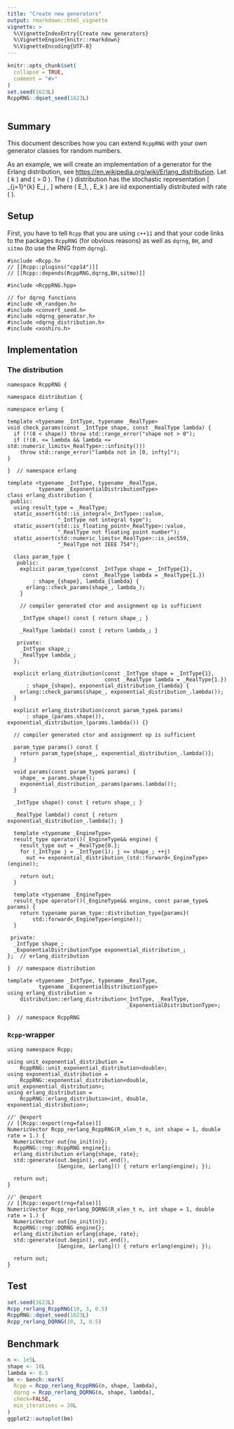```yaml
---
title: "Create new generators"
output: rmarkdown::html_vignette
vignette: >
  %\VignetteIndexEntry{Create new generators}
  %\VignetteEngine{knitr::rmarkdown}
  %\VignetteEncoding{UTF-8}
---
```


```r
knitr::opts_chunk$set(
  collapse = TRUE,
  comment = "#>"
)
set.seed(1623L)
RcppRNG::dqset_seed(1623L)
```

```Rcpp
```

## Summary

This document describes how you can extend `RcppRNG` with your own generator classes for random
numbers.

As an example, we will create an implementation of a generator for the Erlang distribution, see [https://en.wikipedia.org/wiki/Erlang_distribution](https://en.wikipedia.org/wiki/Erlang_distribution).
Let \( k \in \mathbb{N} \) and \( \lambda > 0 \). The \( \mathrm{Erlang}{(k, \lambda)} \) distribution
has the stochastic representation
\[
  \sum_{j=1}^{k} E_j ,
\]
where \( E_1, \ldots, E_k \) are iid exponentially distributed with rate \( \lambda \).


## Setup

First, you have to tell `Rcpp` that you are using `c++11` and that your code links to the
packages `RcppRNG` (for obvious reasons) as well as `dqrng`, `BH`, and `sitmo` (to use the RNG from
`dqrng`).

```Rcpp
#include <Rcpp.h>
// [[Rcpp::plugins("cpp14")]]
// [[Rcpp::depends(RcppRNG,dqrng,BH,sitmo)]]

#include <RcppRNG.hpp>

// for dqrng functions
#include <R_randgen.h>
#include <convert_seed.h>
#include <dqrng_generator.h>
#include <dqrng_distribution.h>
#include <xoshiro.h>
```


## Implementation

### The distribution

```Rcpp
namespace RcppRNG {

namespace distribution {

namespace erlang {

template <typename _IntType, typename _RealType>
void check_params(const _IntType shape, const _RealType lambda) {
  if (!(0 < shape)) throw std::range_error("shape not > 0");
  if (!(0. <= lambda && lambda <= std::numeric_limits<_RealType>::infinity()))
    throw std::range_error("lambda not in [0, infty]");
}

}  // namespace erlang

template <typename _IntType, typename _RealType,
          typename _ExponentialDistributionType>
class erlang_distribution {
 public:
  using result_type = _RealType;
  static_assert(std::is_integral<_IntType>::value,
                "_IntType not integral type");
  static_assert(std::is_floating_point<_RealType>::value,
                "_RealType not floating point number");
  static_assert(std::numeric_limits<_RealType>::is_iec559,
                "_RealType not IEEE 754");

  class param_type {
   public:
    explicit param_type(const _IntType shape = _IntType{1},
                        const _RealType lambda = _RealType{1.})
        : shape_{shape}, lambda_{lambda} {
      erlang::check_params(shape_, lambda_);
    }

    // compiler generated ctor and assignment op is sufficient

    _IntType shape() const { return shape_; }

    _RealType lambda() const { return lambda_; }

   private:
    _IntType shape_;
    _RealType lambda_;
  };

  explicit erlang_distribution(const _IntType shape = _IntType{1},
                               const _RealType lambda = _RealType{1.})
      : shape_{shape}, exponential_distribution_{lambda} {
    erlang::check_params(shape_, exponential_distribution_.lambda());
  }

  explicit erlang_distribution(const param_type& params)
      : shape_(params.shape()), exponential_distribution_(params.lambda()) {}

  // compiler generated ctor and assignment op is sufficient

  param_type params() const {
    return param_type{shape_, exponential_distribution_.lambda()};
  }

  void params(const param_type& params) {
    shape_ = params.shape();
    exponential_distribution_.params(params.lambda());
  }

  _IntType shape() const { return shape_; }

  _RealType lambda() const { return exponential_distribution_.lambda(); }

  template <typename _EngineType>
  result_type operator()(_EngineType&& engine) {
    result_type out = _RealType{0.};
    for (_IntType j = _IntType(1); j <= shape_; ++j)
      out += exponential_distribution_(std::forward<_EngineType>(engine));

    return out;
  }

  template <typename _EngineType>
  result_type operator()(_EngineType&& engine, const param_type& params) {
    return typename param_type::distribution_type{params}(
        std::forward<_EngineType>(engine));
  }

 private:
  _IntType shape_;
  _ExponentialDistributionType exponential_distribution_;
};  // erlang_distribution

}  // namespace distribution

template <typename _IntType, typename _RealType,
          typename _ExponentialDistributionType>
using erlang_distribution =
    distribution::erlang_distribution<_IntType, _RealType,
                                      _ExponentialDistributionType>;

}  // namespace RcppRNG
```


### `Rcpp`-wrapper

```Rcpp
using namespace Rcpp;

using unit_exponential_distribution =
    RcppRNG::unit_exponential_distribution<double>;
using exponential_distribution =
    RcppRNG::exponential_distribution<double, unit_exponential_distribution>;
using erlang_distribution =
    RcppRNG::erlang_distribution<int, double, exponential_distribution>;

//' @export
// [[Rcpp::export(rng=false)]]
NumericVector Rcpp_rerlang_RcppRNG(R_xlen_t n, int shape = 1, double rate = 1.) {
  NumericVector out{no_init(n)};
  RcppRNG::rng::RcppRNG engine{};
  erlang_distribution erlang{shape, rate};
  std::generate(out.begin(), out.end(),
                [&engine, &erlang]() { return erlang(engine); });

  return out;
}

//' @export
// [[Rcpp::export(rng=false)]]
NumericVector Rcpp_rerlang_DQRNG(R_xlen_t n, int shape = 1, double rate = 1.) {
  NumericVector out{no_init(n)};
  RcppRNG::rng::DQRNG engine{};
  erlang_distribution erlang{shape, rate};
  std::generate(out.begin(), out.end(),
                [&engine, &erlang]() { return erlang(engine); });

  return out;
}
```

## Test

```r
set.seed(1623L)
Rcpp_rerlang_RcppRNG(10, 3, 0.5)
RcppRNG::dqset_seed(1623L)
Rcpp_rerlang_DQRNG(10, 3, 0.5)
```


## Benchmark

```r
n <- 1e5L
shape <- 10L
lambda <- 0.5
bm <- bench::mark(
  Rcpp = Rcpp_rerlang_RcppRNG(n, shape, lambda),
  dqrng = Rcpp_rerlang_DQRNG(n, shape, lambda),
  check=FALSE,
  min_iterations = 20L
)
ggplot2::autoplot(bm)
```
